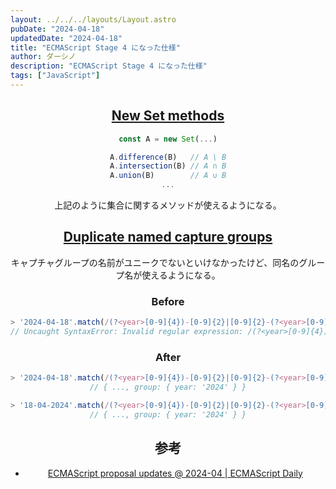 ```yaml
---
layout: ../../../layouts/Layout.astro
pubDate: "2024-04-18"
updatedDate: "2024-04-18"
title: "ECMAScript Stage 4 になった仕様"
author: ダーシノ
description: "ECMAScript Stage 4 になった仕様"
tags: ["JavaScript"]
---
```



<Header {...frontmatter} />

## [New Set methods](https://github.com/tc39/proposal-set-methods)

```js
const A = new Set(...)

A.difference(B)   // A \ B
A.intersection(B) // A ∩ B
A.union(B)        // A ∪ B
...
```

上記のように集合に関するメソッドが使えるようになる。


## [Duplicate named capture groups](https://github.com/tc39/proposal-duplicate-named-capturing-groups)

キャプチャグループの名前がユニークでないといけなかったけど、同名のグループ名が使えるようになる。

### Before

```js
> '2024-04-18'.match(/(?<year>[0-9]{4})-[0-9]{2}|[0-9]{2}-(?<year>[0-9]{4})/)
// Uncaught SyntaxError: Invalid regular expression: /(?<year>[0-9]{4})-[0-9]{2}|[0-9]{2}-(?<year>[0-9]{4})/: Duplicate capture group name
```


### After

```js
> '2024-04-18'.match(/(?<year>[0-9]{4})-[0-9]{2}|[0-9]{2}-(?<year>[0-9]{4})/)
// { ..., group: { year: '2024' } }

> '18-04-2024'.match(/(?<year>[0-9]{4})-[0-9]{2}|[0-9]{2}-(?<year>[0-9]{4})/)
// { ..., group: { year: '2024' } }
```


## 参考

- [ECMAScript proposal updates @ 2024\-04 \| ECMAScript Daily](https://ecmascript-daily.github.io/ecmascript/2024/04/17/ecmascript-proposal-update)
